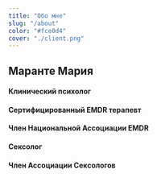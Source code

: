 ```yaml
---
title: "Обо мне"
slug: "/about"
color: "#fce0d4"
cover: "./client.png"
---
```

## Маранте Мария

#### Клинический психолог 
#### Сертифицированный EMDR терапевт
#### Член Национальной Ассоциации EMDR
#### Сексолог 
#### Член Ассоциации Сексологов

